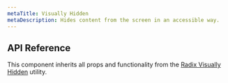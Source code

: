 ```yaml
---
metaTitle: Visually Hidden
metaDescription: Hides content from the screen in an accessible way.
---
```


## API Reference

This component inherits all props and functionality from the [Radix Visually Hidden](/primitives/docs/utilities/visually-hidden) utility.
